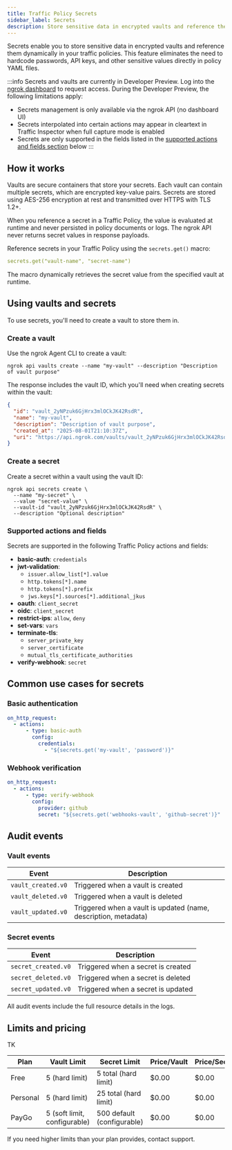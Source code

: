 ```yaml
---
title: Traffic Policy Secrets
sidebar_label: Secrets
description: Store sensitive data in encrypted vaults and reference them dynamically in your traffic policies.
---
```


Secrets enable you to store sensitive data in encrypted vaults and reference them dynamically in your traffic policies.
This feature eliminates the need to hardcode passwords, API keys, and other sensitive values directly in policy YAML files.

:::info
Secrets and vaults are currently in Developer Preview.
Log into the [ngrok dashboard](https://dashboard.ngrok.com/developer-preview) to request access.
During the Developer Preview, the following limitations apply:

- Secrets management is only available via the ngrok API (no dashboard UI)
- Secrets interpolated into certain actions may appear in cleartext in Traffic Inspector when full capture mode is enabled
- Secrets are only supported in the fields listed in the [supported actions and fields section](#supported-actions-and-fields) below
:::

## How it works

Vaults are secure containers that store your secrets.
Each vault can contain multiple secrets, which are encrypted key-value pairs.
Secrets are stored using AES-256 encryption at rest and transmitted over HTTPS with TLS 1.2+.

When you reference a secret in a Traffic Policy, the value is evaluated at runtime and never persisted in policy documents or logs.
The ngrok API never returns secret values in response payloads.

Reference secrets in your Traffic Policy using the `secrets.get()` macro:

```yaml
secrets.get("vault-name", "secret-name")
```

The macro dynamically retrieves the secret value from the specified vault at runtime.

## Using vaults and secrets

To use secrets, you'll need to create a vault to store them in.

### Create a vault

Use the ngrok Agent CLI to create a vault:

```shell
ngrok api vaults create --name "my-vault" --description "Description of vault purpose"
```

The response includes the vault ID, which you'll need when creating secrets within the vault:

```json
{
  "id": "vault_2yNPzuk6GjHrx3mlOCkJK42RsdR",
  "name": "my-vault",
  "description": "Description of vault purpose",
  "created_at": "2025-08-01T21:10:37Z",
  "uri": "https://api.ngrok.com/vaults/vault_2yNPzuk6GjHrx3mlOCkJK42RsdR"
}
```

### Create a secret

Create a secret within a vault using the vault ID:

```shell
ngrok api secrets create \
  --name "my-secret" \
  --value "secret-value" \
  --vault-id "vault_2yNPzuk6GjHrx3mlOCkJK42RsdR" \
  --description "Optional description"
```

### Supported actions and fields

Secrets are supported in the following Traffic Policy actions and fields:

- **basic-auth**: `credentials`
- **jwt-validation**: 
  - `issuer.allow_list[*].value`
  - `http.tokens[*].name`
  - `http.tokens[*].prefix`
  - `jws.keys[*].sources[*].additional_jkus`
- **oauth**: `client_secret`
- **oidc**: `client_secret`
- **restrict-ips**: `allow`, `deny`
- **set-vars**: `vars`
- **terminate-tls**:
  - `server_private_key`
  - `server_certificate`
  - `mutual_tls_certificate_authorities`
- **verify-webhook**: `secret`

## Common use cases for secrets

### Basic authentication

```yaml
on_http_request:
  - actions:
      - type: basic-auth
        config:
          credentials:
            - "${secrets.get('my-vault', 'password')}"
```

### Webhook verification

```yaml
on_http_request:
  - actions:
      - type: verify-webhook
        config:
          provider: github
          secret: "${secrets.get('webhooks-vault', 'github-secret')}"
```

## Audit events

### Vault events

| Event | Description |
|-------|-------------|
| `vault_created.v0` | Triggered when a vault is created |
| `vault_deleted.v0` | Triggered when a vault is deleted |
| `vault_updated.v0` | Triggered when a vault is updated (name, description, metadata) |

### Secret events

| Event | Description |
|-------|-------------|
| `secret_created.v0` | Triggered when a secret is created |
| `secret_deleted.v0` | Triggered when a secret is deleted |
| `secret_updated.v0` | Triggered when a secret is updated |

All audit events include the full resource details in the logs.

## Limits and pricing

TK

| Plan | Vault Limit | Secret Limit | Price/Vault | Price/Secret |
|------|-------------|--------------|-------------|--------------|
| Free | 5 (hard limit) | 5 total (hard limit) | $0.00 | $0.00 |
| Personal | 5 (hard limit) | 25 total (hard limit) | $0.00 | $0.00 |
| PayGo | 5 (soft limit, configurable) | 500 default (configurable) | $0.00 | $0.00 |

If you need higher limits than your plan provides, contact support.
